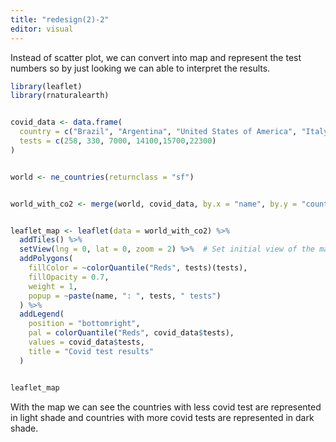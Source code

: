 ```yaml
---
title: "redesign(2)-2"
editor: visual
---
```


Instead of scatter plot, we can convert into map and represent the test numbers so by just looking we can able to interpret the results.

```r
library(leaflet)
library(rnaturalearth)


covid_data <- data.frame(
  country = c("Brazil", "Argentina", "United States of America", "Italy","Germany","Norway"),
  tests = c(258, 330, 7000, 14100,15700,22300)
)


world <- ne_countries(returnclass = "sf")


world_with_co2 <- merge(world, covid_data, by.x = "name", by.y = "country", all.x = TRUE)


leaflet_map <- leaflet(data = world_with_co2) %>%
  addTiles() %>%
  setView(lng = 0, lat = 0, zoom = 2) %>%  # Set initial view of the map
  addPolygons(
    fillColor = ~colorQuantile("Reds", tests)(tests),
    fillOpacity = 0.7,
    weight = 1,
    popup = ~paste(name, ": ", tests, " tests")
  ) %>%
  addLegend(
    position = "bottomright",
    pal = colorQuantile("Reds", covid_data$tests),
    values = covid_data$tests,
    title = "Covid test results"
  )


leaflet_map
```

With the map we can see the countries with less covid test are represented in light shade and countries with more covid tests are represented in dark shade.
